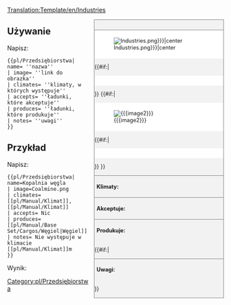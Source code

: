 <noinclude>[[Translation:Template/en/Industries]]</noinclude><!--
This is a Template for Industries. '''DO NOT EDIT THIS PAGE''', edit the specific article instead.
--><noinclude></noinclude><!--
-->
<div style="float:right; width:300px; font-size:90%; border:1px solid gray; background-color:#f2f2f2; margin-left:10px; margin-bottom:10px">
<div style="text-align:center; border-bottom:1px solid gray; padding:5px"><strong>{{{name}}}</strong></div>
<div style="background-color:white; padding:5px">[[Image:{{{image|Industries.png}}}|center]]</div>
{{#if:{{{caption|}}}|<div style="text-align:center; background-color:white; padding:5px">{{{caption}}}</div>}}
{{#if:{{{image2|}}}|<div style="background-color:white; padding:5px">[[Image:{{{image2}}}|center]]</div>
{{#if:{{{caption2|}}}|<div style="text-align:center; background-color:white; padding:5px">{{{caption2}}}</div>}}
}}<div style="border-top:1px solid gray; padding:5px"><strong>Klimaty:</strong> {{{climates}}}</div>
<div style="border-top:1px solid gray; padding:5px"><strong>Akceptuje:</strong> {{{accepts}}}</div>
<div style="border-top:1px solid gray; padding:5px"><strong>Produkuje:</strong> {{{produces}}}</div>
{{#if:{{{notes|}}}|<div style="border-top:1px solid gray; padding:5px"><strong>Uwagi:</strong> {{{notes|None}}}</div>}}
</div><noinclude>

{{en/-}}
==Używanie==
Napisz:
<pre>{{pl/Przedsiębiorstwa| name= ''nazwa''
| image= ''link do obrazka''
| climates= ''klimaty, w których występuje''
| accepts= ''ładunki, które akceptuje''
| produces= ''ładunki, które produkuje''
| notes= ''uwagi''
}}</pre>

==Przykład==
Napisz:
<pre>{{pl/Przedsiębiorstwa| name=Kopalnia węgla
| image=Coalmine.png
| climates=[[pl/Manual/Klimat]], [[pl/Manual/Klimat]]
| accepts= Nic
| produces= [[pl/Manual/Base Set/Cargos/Węgiel|Węgiel]]
| notes= Nie występuje w klimacie [[pl/Manual/Klimat]]m
}}</pre>
Wynik:
{{pl/Przedsiębiorstwa| name=Kopalnia węgla
| image=Coalmine.png
| climates=[[pl/Manual/Klimat]], [[pl/Manual/Klimat]]
| accepts= Nic
| produces= [[pl/Manual/Base Set/Cargos/Węgiel|Węgiel]]
| notes= = Nie występuje w klimacie [[pl/Manual/Klimat]]m
}}
</noinclude><includeonly>
[[Category:pl/Przedsiębiorstwa]]</includeonly>